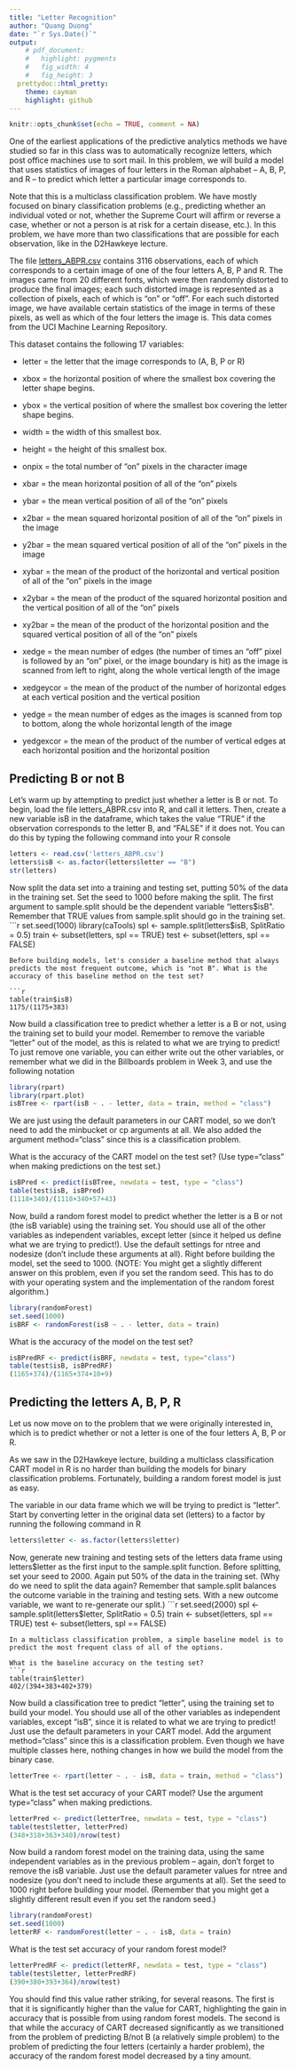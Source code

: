 ---
title: "Letter Recognition"
author: "Quang Duong"
date: "`r Sys.Date()`"
output:
    # pdf_document:
    #   highlight: pygments
    #   fig_width: 4
    #   fig_height: 3
  prettydoc::html_pretty:
    theme: cayman
    highlight: github
---
```{r setup, include=FALSE}
knitr::opts_chunk$set(echo = TRUE, comment = NA)
```
One of the earliest applications of the predictive analytics methods we have studied so far in this class was to automatically recognize letters, which post office machines use to sort mail. In this problem, we will build a model that uses statistics of images of four letters in the Roman alphabet -- A, B, P, and R -- to predict which letter a particular image corresponds to.

Note that this is a multiclass classification problem. We have mostly focused on binary classification problems (e.g., predicting whether an individual voted or not, whether the Supreme Court will affirm or reverse a case, whether or not a person is at risk for a certain disease, etc.). In this problem, we have more than two classifications that are possible for each observation, like in the D2Hawkeye lecture. 

The file [letters_ABPR.csv](https://d37djvu3ytnwxt.cloudfront.net/assets/courseware/v1/0a0ec2047c07bcb6063f39b8b622288b/asset-v1:MITx+15.071x+2T2017+type@asset+block/letters_ABPR.csv) contains 3116 observations, each of which corresponds to a certain image of one of the four letters A, B, P and R. The images came from 20 different fonts, which were then randomly distorted to produce the final images; each such distorted image is represented as a collection of pixels, each of which is "on" or "off". For each such distorted image, we have available certain statistics of the image in terms of these pixels, as well as which of the four letters the image is. This data comes from the UCI Machine Learning Repository.

This dataset contains the following 17 variables:

- letter = the letter that the image corresponds to (A, B, P or R)

- xbox = the horizontal position of where the smallest box covering the letter shape begins.

- ybox = the vertical position of where the smallest box covering the letter shape begins.

- width = the width of this smallest box.

- height = the height of this smallest box.

- onpix = the total number of "on" pixels in the character image

- xbar = the mean horizontal position of all of the "on" pixels

- ybar = the mean vertical position of all of the "on" pixels

- x2bar = the mean squared horizontal position of all of the "on" pixels in the image

- y2bar = the mean squared vertical position of all of the "on" pixels in the image

- xybar = the mean of the product of the horizontal and vertical position of all of the "on" pixels in the image

- x2ybar = the mean of the product of the squared horizontal position and the vertical position of all of the "on" pixels

- xy2bar = the mean of the product of the horizontal position and the squared vertical position of all of the "on" pixels

- xedge = the mean number of edges (the number of times an "off" pixel is followed by an "on" pixel, or the image boundary is hit) as the image is scanned from left to right, along the whole vertical length of the image

- xedgeycor = the mean of the product of the number of horizontal edges at each vertical position and the vertical position

- yedge = the mean number of edges as the images is scanned from top to bottom, along the whole horizontal length of the image

- yedgexcor = the mean of the product of the number of vertical edges at each horizontal position and the horizontal position

## Predicting B or not B

Let's warm up by attempting to predict just whether a letter is B or not. To begin, load the file letters_ABPR.csv into R, and call it letters. Then, create a new variable isB in the dataframe, which takes the value "TRUE" if the observation corresponds to the letter B, and "FALSE" if it does not. You can do this by typing the following command into your R console
```{r results='hold'}
letters <- read.csv('letters_ABPR.csv')
letters$isB <- as.factor(letters$letter == "B")
str(letters)
```
Now split the data set into a training and testing set, putting 50% of the data in the training set. Set the seed to 1000 before making the split. The first argument to sample.split should be the dependent variable "letters$isB". Remember that TRUE values from sample.split should go in the training set.
```{r message=FALSE}
set.seed(1000)
library(caTools)
spl <- sample.split(letters$isB, SplitRatio = 0.5)
train <- subset(letters, spl == TRUE)
test <- subset(letters, spl == FALSE)
```
Before building models, let's consider a baseline method that always predicts the most frequent outcome, which is "not B". What is the accuracy of this baseline method on the test set?

```{r results='hold'}
table(train$isB)
1175/(1175+383)
```
Now build a classification tree to predict whether a letter is a B or not, using the training set to build your model. Remember to remove the variable "letter" out of the model, as this is related to what we are trying to predict! To just remove one variable, you can either write out the other variables, or remember what we did in the Billboards problem in Week 3, and use the following notation
```{r warning=FALSE}
library(rpart)
library(rpart.plot)
isBTree <- rpart(isB ~ . - letter, data = train, method = "class")
```
We are just using the default parameters in our CART model, so we don't need to add the minbucket or cp arguments at all. We also added the argument method="class" since this is a classification problem.

What is the accuracy of the CART model on the test set? (Use type="class" when making predictions on the test set.)
```{r results='hold'}
isBPred <- predict(isBTree, newdata = test, type = "class")
table(test$isB, isBPred)
(1118+340)/(1118+340+57+43)
```
Now, build a random forest model to predict whether the letter is a B or not (the isB variable) using the training set. You should use all of the other variables as independent variables, except letter (since it helped us define what we are trying to predict!). Use the default settings for ntree and nodesize (don't include these arguments at all). Right before building the model, set the seed to 1000. (NOTE: You might get a slightly different answer on this problem, even if you set the random seed. This has to do with your operating system and the implementation of the random forest algorithm.)
```{r message=FALSE, warning=FALSE}
library(randomForest)
set.seed(1000)
isBRF <- randomForest(isB ~ . - letter, data = train)
```
What is the accuracy of the model on the test set?
```{r results='hold'}
isBPredRF <- predict(isBRF, newdata = test, type="class")
table(test$isB, isBPredRF)
(1165+374)/(1165+374+10+9)
```
## Predicting the letters A, B, P, R

Let us now move on to the problem that we were originally interested in, which is to predict whether or not a letter is one of the four letters A, B, P or R.

As we saw in the D2Hawkeye lecture, building a multiclass classification CART model in R is no harder than building the models for binary classification problems. Fortunately, building a random forest model is just as easy.

The variable in our data frame which we will be trying to predict is "letter". Start by converting letter in the original data set (letters) to a factor by running the following command in R
```{r}
letters$letter <- as.factor(letters$letter)
```
Now, generate new training and testing sets of the letters data frame using letters$letter as the first input to the sample.split function. Before splitting, set your seed to 2000. Again put 50% of the data in the training set. (Why do we need to split the data again? Remember that sample.split balances the outcome variable in the training and testing sets. With a new outcome variable, we want to re-generate our split.)
```{r}
set.seed(2000)
spl <- sample.split(letters$letter, SplitRatio = 0.5)
train <- subset(letters, spl == TRUE)
test <- subset(letters, spl == FALSE)
```
In a multiclass classification problem, a simple baseline model is to predict the most frequent class of all of the options.

What is the baseline accuracy on the testing set?
```{r results="hold"}
table(train$letter)
402/(394+383+402+379)
```
Now build a classification tree to predict "letter", using the training set to build your model. You should use all of the other variables as independent variables, except "isB", since it is related to what we are trying to predict! Just use the default parameters in your CART model. Add the argument method="class" since this is a classification problem. Even though we have multiple classes here, nothing changes in how we build the model from the binary case.
```{r}
letterTree <- rpart(letter ~ . - isB, data = train, method = "class")
```
What is the test set accuracy of your CART model? Use the argument type="class" when making predictions.
```{r results='hold'}
letterPred <- predict(letterTree, newdata = test, type = "class")
table(test$letter, letterPred)
(348+318+363+340)/nrow(test)
```
Now build a random forest model on the training data, using the same independent variables as in the previous problem -- again, don't forget to remove the isB variable. Just use the default parameter values for ntree and nodesize (you don't need to include these arguments at all). Set the seed to 1000 right before building your model. (Remember that you might get a slightly different result even if you set the random seed.)
```{r message=FALSE}
library(randomForest)
set.seed(1000)
letterRF <- randomForest(letter ~ . - isB, data = train)
```
What is the test set accuracy of your random forest model?
```{r results='hold'}
letterPredRF <- predict(letterRF, newdata = test, type = "class")
table(test$letter, letterPredRF)
(390+380+393+364)/nrow(test)
```
You should find this value rather striking, for several reasons. The first is that it is significantly higher than the value for CART, highlighting the gain in accuracy that is possible from using random forest models. The second is that while the accuracy of CART decreased significantly as we transitioned from the problem of predicting B/not B (a relatively simple problem) to the problem of predicting the four letters (certainly a harder problem), the accuracy of the random forest model decreased by a tiny amount.


